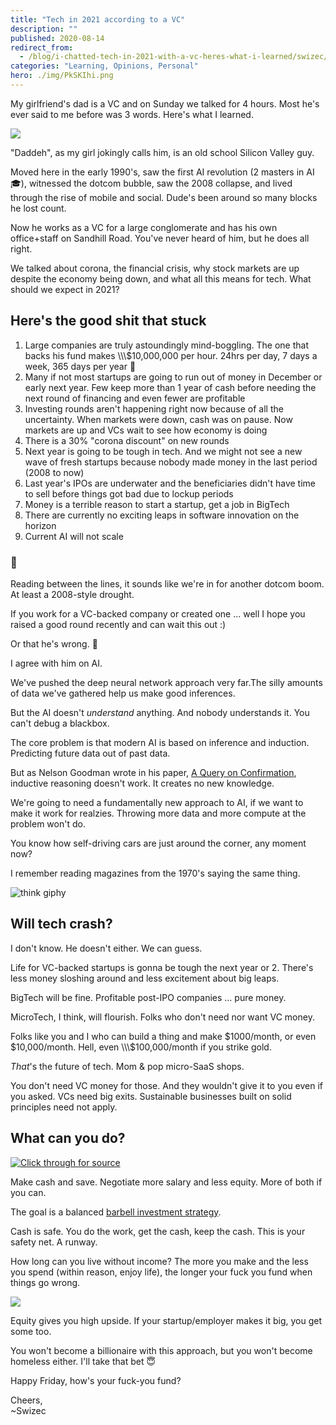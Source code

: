 ```yaml
---
title: "Tech in 2021 according to a VC"
description: ""
published: 2020-08-14
redirect_from:
  - /blog/i-chatted-tech-in-2021-with-a-vc-heres-what-i-learned/swizec/9475
categories: "Learning, Opinions, Personal"
hero: ./img/PkSKIhi.png
---
```


My girlfriend's dad is a VC and on Sunday we talked for 4 hours. Most he's ever said to me before was 3 words. Here's what I learned.

![](./img/PkSKIhi.png)

"Daddeh", as my girl jokingly calls him, is an old school Silicon Valley guy.

Moved here in the early 1990's, saw the first AI revolution (2 masters in AI 🎓), witnessed the dotcom bubble, saw the 2008 collapse, and lived through the rise of mobile and social. Dude's been around so many blocks he lost count.

Now he works as a VC for a large conglomerate and has his own office+staff on Sandhill Road. You've never heard of him, but he does all right.

We talked about corona, the financial crisis, why stock markets are up despite the economy being down, and what all this means for tech. What should we expect in 2021?

## Here's the good shit that stuck

1.  Large companies are truly astoundingly mind-boggling. The one that backs his fund makes \\\\\\\$10,000,000 per hour. 24hrs per day, 7 days a week, 365 days per year 🤯
2.  Many if not most startups are going to run out of money in December or early next year. Few keep more than 1 year of cash before needing the next round of financing and even fewer are profitable
3.  Investing rounds aren't happening right now because of all the uncertainty. When markets were down, cash was on pause. Now markets are up and VCs wait to see how economy is doing
4.  There is a 30% "corona discount" on new rounds
5.  Next year is going to be tough in tech. And we might not see a new wave of fresh startups because nobody made money in the last period (2008 to now)
6.  Last year's IPOs are underwater and the beneficiaries didn't have time to sell before things got bad due to lockup periods
7.  Money is a terrible reason to start a startup, get a job in BigTech
8.  There are currently no exciting leaps in software innovation on the horizon
9.  Current AI will not scale

### 🤔

Reading between the lines, it sounds like we're in for another dotcom boom. At least a 2008-style drought.

If you work for a VC-backed company or created one ... well I hope you raised a good round recently and can wait this out :)

Or that he's wrong. 🤞

I agree with him on AI.

We've pushed the deep neural network approach very far.The silly amounts of data we've gathered help us make good inferences.

But the AI doesn't _understand_ anything. And nobody understands it. You can't debug a blackbox.

The core problem is that modern AI is based on inference and induction. Predicting future data out of past data.

But as Nelson Goodman wrote in his paper, [A Query on Confirmation](https://swizec.com/blog/week-6-a-query-on-confirmation/swizec/6430), inductive reasoning doesn't work. It creates no new knowledge.

We're going to need a fundamentally new approach to AI, if we want to make it work for realzies. Throwing more data and more compute at the problem won't do.

You know how self-driving cars are just around the corner, any moment now?

I remember reading magazines from the 1970's saying the same thing.

![think giphy](./img/media-d3mlE7uhX8KFgEmY-giphy.gif)

## Will tech crash?

I don't know. He doesn't either. We can guess.

Life for VC-backed startups is gonna be tough the next year or 2. There's less money sloshing around and less excitement about big leaps.

BigTech will be fine. Profitable post-IPO companies ... pure money.

MicroTech, I think, will flourish. Folks who don't need nor want VC money.

Folks like you and I who can build a thing and make $1000/month, or even $10,000/month. Hell, even \\\\\\\$100,000/month if you strike gold.

_That_'s the future of tech. Mom & pop micro-SaaS shops.

You don't need VC money for those. And they wouldn't give it to you even if you asked. VCs need big exits. Sustainable businesses built on solid principles need not apply.

## What can you do?

[![Click through for source](./img/techletter.app-screenshot-1597423974103.png)](https://twitter.com/Swizec/status/1292499800600920064)

Make cash and save. Negotiate more salary and less equity. More of both if you can.

The goal is a balanced [barbell investment strategy](https://en.wikipedia.org/wiki/Barbell_strategy).

Cash is safe. You do the work, get the cash, keep the cash. This is your safety net. A runway.

How long can you live without income? The more you make and the less you spend (within reason, enjoy life), the longer your fuck you fund when things go wrong.

![](./img/ioJMFq6.png)

Equity gives you high upside. If your startup/employer makes it big, you get some too.

You won't become a billionaire with this approach, but you won't become homeless either. I'll take that bet 😇

Happy Friday, how's your fuck-you fund?

Cheers,  
~Swizec
